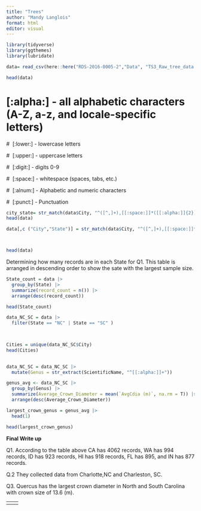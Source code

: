 ```yaml
---
title: "Trees"
author: "Mandy Langlois"
format: html
editor: visual
---
```


```r
library(tidyverse)
library(ggthemes)
library(lubridate)
```

```r
data= read_csv(here::here("RDS-2016-0005-2","Data", "TS3_Raw_tree_data.csv"))

```

```r
head(data)
```

# \[:alpha:\] - all alphabetic characters (A-Z, a-z, and locale-specific letters)

#  \[:lower:\] - lowercase letters

#  \[:upper:\] - uppercase letters

#  \[:digit:\] - digits 0-9

#  \[:space:\] - whitespace (spaces, tabs, etc.)

#  \[:alnum:\] - Alphabetic and numeric characters

#  \[:punct:\] - Punctuation

```r
city_state= str_match(data$City, "^([^,]+),[[:space:]]*([[:alpha:]]{2})$")
head(data)
```

```r
data[,c ("City","State")] = str_match(data$City, "^([^,]+),[[:space:]]*([[:alpha:]]{2})$")[,2:3]



head(data)

```

Determining how many records are in each State for Q1. This table is arranged in descending order to show the sate with the largest sample size.

```r
State_count = data |>
  group_by(State) |>
  summarize(record_count = n()) |>
  arrange(desc(record_count))

head(State_count)
```

```r
data_NC_SC = data |>
  filter(State == "NC" | State == "SC" )

  
```

```r
Cities = unique(data_NC_SC$City)
head(Cities)
  


```

```r
data_NC_SC = data_NC_SC |>
  mutate(Genus = str_extract(ScientificName, "^[[:alpha:]]+"))
```

```r
genus_avg <- data_NC_SC |>
  group_by(Genus) |>
  summarize(Average_Crown_Diameter = mean(`AvgCdia (m)`, na.rm = T)) |>
  arrange(desc(Average_Crown_Diameter))

largest_crown_genus = genus_avg |>
  head(1)

head(largest_crown_genus)
```

**Final Write up**

Q1. According to the table above CA has 4062 records, WA has 994 records, ID has 923 records, HI has 918 records, FL has 895, and IN has 877 records.

Q.2 They collected data from Charlotte,NC and Charleston, SC.

Q3. Quercus has the largest crown diameter in North and South Carolina with crown size of 13.6 (m).

|     |     |
|:----|----:|
|     |     |
